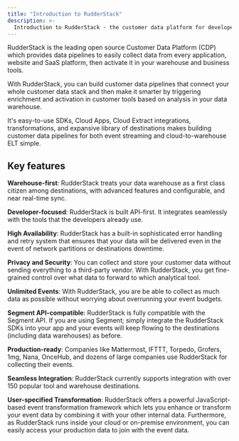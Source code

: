 ```yaml
---
title: "Introduction to RudderStack"
description: >-
  Introduction to RudderStack - the customer data platform for developers.
---
```


RudderStack is the leading open source Customer Data Platform (CDP) which provides data pipelines to easily collect data from every application, website and SaaS platform, then activate it in your warehouse and business tools.

With RudderStack, you can build customer data pipelines that connect your whole customer data stack and then make it smarter by triggering enrichment and activation in customer tools based on analysis in your data warehouse. 

It's easy-to-use <Link to="/sources/event-streams/sdks/">SDKs</Link>, <Link to="/sources/event-streams/cloud-apps/">Cloud Apps</Link>, <Link to="/sources/extract/">Cloud Extract integrations</Link>, <Link to="/features/transformations/">transformations</Link>, and expansive library of <Link to="/destinations/overview/">destinations</Link> makes building customer data pipelines for both event streaming and cloud-to-warehouse ELT simple.

## Key features

**Warehouse-first**: RudderStack treats your data warehouse as a first class citizen among destinations, with advanced features and configurable, and near real-time sync.

**Developer-focused**: RudderStack is built API-first. It integrates seamlessly with the tools that the developers already use.

**High Availability**: RudderStack has a built-in sophisticated error handling and retry system that ensures that your data will be delivered even in the event of network partitions or destinations downtime.

**Privacy and Security**: You can collect and store your customer data without sending everything to a third-party vendor. With RudderStack, you get fine-grained control over what data to forward to which analytical tool.

**Unlimited Events**: With RudderStack, you are be able to collect as much data as possible without worrying about overrunning your event budgets.

**Segment API-compatible**: RudderStack is fully compatible with the Segment API. If you are using Segment; simply integrate the RudderStack SDKs into your app and your events will keep flowing to the destinations (including data warehouses) as before.

**Production-ready**: Companies like Mattermost, IFTTT, Torpedo, Grofers, 1mg, Nana, OnceHub, and dozens of large companies use RudderStack for collecting their events.

**Seamless Integration**: RudderStack currently supports integration with over 150 popular tool and warehouse destinations.

**User-specified Transformation**: RudderStack offers a powerful JavaScript-based event transformation framework which lets you enhance or transform your event data by combining it with your other internal data. Furthermore, as RudderStack runs inside your cloud or on-premise environment, you can easily access your production data to join with the event data.


